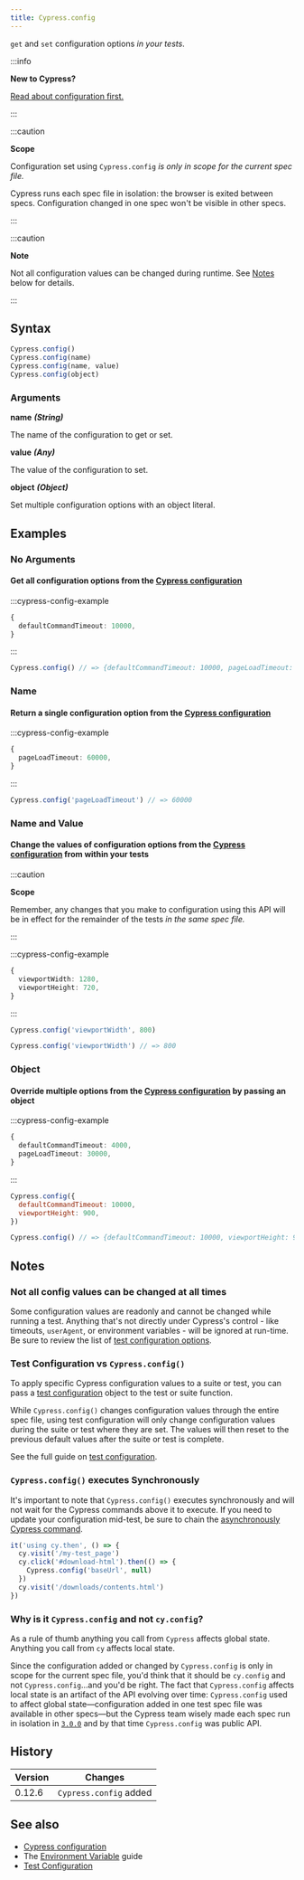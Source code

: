 ```yaml
---
title: Cypress.config
---
```


`get` and `set` configuration options _in your tests_.

:::info

<strong>New to Cypress?</strong>

[Read about configuration first.](/guides/references/configuration)

:::

:::caution

<strong>Scope</strong>

Configuration set using `Cypress.config` _is only in scope for the current spec
file._

Cypress runs each spec file in isolation: the browser is exited between specs.
Configuration changed in one spec won't be visible in other specs.

:::

:::caution

<strong>Note</strong>

Not all configuration values can be changed during runtime. See [Notes](#Notes)
below for details.

:::

## Syntax

```javascript
Cypress.config()
Cypress.config(name)
Cypress.config(name, value)
Cypress.config(object)
```

### Arguments

**<Icon name="angle-right" /> name** **_(String)_**

The name of the configuration to get or set.

**<Icon name="angle-right" /> value** **_(Any)_**

The value of the configuration to set.

**<Icon name="angle-right" /> object** **_(Object)_**

Set multiple configuration options with an object literal.

## Examples

### No Arguments

#### Get all configuration options from the [Cypress configuration](/guides/references/configuration)

:::cypress-config-example

```ts
{
  defaultCommandTimeout: 10000,
}
```

:::

<!-- textlint-disable -->

```javascript
Cypress.config() // => {defaultCommandTimeout: 10000, pageLoadTimeout: 30000, ...}
```

<!-- textlint-enable -->

### Name

#### Return a single configuration option from the [Cypress configuration](/guides/references/configuration)

:::cypress-config-example

```ts
{
  pageLoadTimeout: 60000,
}
```

:::

```javascript
Cypress.config('pageLoadTimeout') // => 60000
```

### Name and Value

#### Change the values of configuration options from the [Cypress configuration](/guides/references/configuration) from within your tests

:::caution

<strong>Scope</strong>

Remember, any changes that you make to configuration using this API will be in
effect for the remainder of the tests _in the same spec file._

:::

:::cypress-config-example

```ts
{
  viewportWidth: 1280,
  viewportHeight: 720,
}
```

:::

```javascript
Cypress.config('viewportWidth', 800)

Cypress.config('viewportWidth') // => 800
```

### Object

#### Override multiple options from the [Cypress configuration](/guides/references/configuration) by passing an object

:::cypress-config-example

```ts
{
  defaultCommandTimeout: 4000,
  pageLoadTimeout: 30000,
}
```

:::

```javascript
Cypress.config({
  defaultCommandTimeout: 10000,
  viewportHeight: 900,
})

Cypress.config() // => {defaultCommandTimeout: 10000, viewportHeight: 900, ...}
```

## Notes

### Not all config values can be changed at all times

Some configuration values are readonly and cannot be changed while running a
test. Anything that's not directly under Cypress's control - like timeouts,
`userAgent`, or environment variables - will be ignored at run-time. Be sure to
review the list of
[test configuration options](/guides/references/configuration#Test-Configuration).

### Test Configuration vs `Cypress.config()`

To apply specific Cypress configuration values to a suite or test, you can pass
a [test configuration](/guides/references/configuration#Test-Configuration)
object to the test or suite function.

While `Cypress.config()` changes configuration values through the entire spec
file, using test configuration will only change configuration values during the
suite or test where they are set. The values will then reset to the previous
default values after the suite or test is complete.

See the full guide on
[test configuration](/guides/references/configuration#Test-Configuration).

### `Cypress.config()` executes Synchronously

It's important to note that `Cypress.config()` executes synchronously and will
not wait for the Cypress commands above it to execute. If you need to update
your configuration mid-test, be sure to chain the
[asynchronously Cypress command](/guides/core-concepts/introduction-to-cypress#Commands-Are-Asynchronous).

```javascript
it('using cy.then', () => {
  cy.visit('/my-test_page')
  cy.click('#download-html').then(() => {
    Cypress.config('baseUrl', null)
  })
  cy.visit('/downloads/contents.html')
})
```

### Why is it `Cypress.config` and not `cy.config`?

As a rule of thumb anything you call from `Cypress` affects global state.
Anything you call from `cy` affects local state.

Since the configuration added or changed by `Cypress.config` is only in scope
for the current spec file, you'd think that it should be `cy.config` and not
`Cypress.config`&hellip;and you'd be right. The fact that `Cypress.config`
affects local state is an artifact of the API evolving over time:
`Cypress.config` used to affect global state&mdash;configuration added in one
test spec file was available in other specs&mdash;but the Cypress team wisely
made each spec run in isolation in [`3.0.0`](/guides/references/changelog#3-0-0)
and by that time `Cypress.config` was public API.

## History

| Version | Changes                |
| ------- | ---------------------- |
| 0.12.6  | `Cypress.config` added |

## See also

- [Cypress configuration](/guides/references/configuration)
- The [Environment Variable](/guides/guides/environment-variables) guide
- [Test Configuration](/guides/references/configuration#Test-Configuration)
